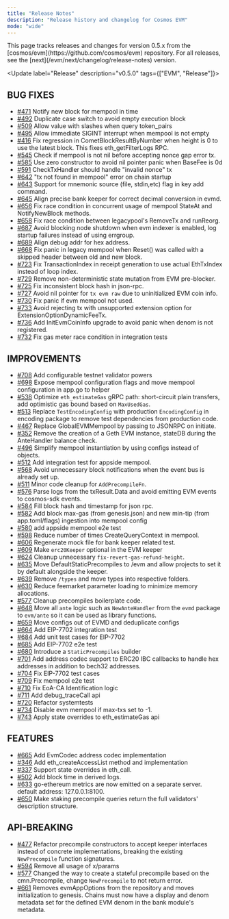 ```yaml
---
title: "Release Notes"
description: "Release history and changelog for Cosmos EVM"
mode: "wide"
---
```


<Info>
  This page tracks releases and changes for version 0.5.x from the [cosmos/evm](https://github.com/cosmos/evm) repository.
  For all releases, see the [next](/evm/next/changelog/release-notes) version.
</Info>

<Update label="Release" description="v0.5.0" tags={["EVM", "Release"]}>
## BUG FIXES

- [\#471](https://github.com/cosmos/evm/pull/471) Notify new block for mempool in time
- [\#492](https://github.com/cosmos/evm/pull/492) Duplicate case switch to avoid empty execution block
- [\#509](https://github.com/cosmos/evm/pull/509) Allow value with slashes when query token_pairs
- [\#495](https://github.com/cosmos/evm/pull/495) Allow immediate SIGINT interrupt when mempool is not empty
- [\#416](https://github.com/cosmos/evm/pull/416) Fix regression in CometBlockResultByNumber when height is 0 to use the latest block. This fixes eth_getFilterLogs RPC.
- [\#545](https://github.com/cosmos/evm/pull/545) Check if mempool is not nil before accepting nonce gap error tx.
- [\#585](https://github.com/cosmos/evm/pull/585) Use zero constructor to avoid nil pointer panic when BaseFee is 0d
- [\#591](https://github.com/cosmos/evm/pull/591) CheckTxHandler should handle "invalid nonce" tx
- [\#642](https://github.com/cosmos/evm/pull/642) "tx not found in mempool" error on chain startup
- [\#643](https://github.com/cosmos/evm/pull/643) Support for mnemonic source (file, stdin,etc) flag in key add command.
- [\#645](https://github.com/cosmos/evm/pull/645) Align precise bank keeper for correct decimal conversion in evmd.
- [\#656](https://github.com/cosmos/evm/pull/656) Fix race condition in concurrent usage of mempool StateAt and NotifyNewBlock methods.
- [\#658](https://github.com/cosmos/evm/pull/658) Fix race condition between legacypool's RemoveTx and runReorg.
- [\#687](https://github.com/cosmos/evm/pull/687) Avoid blocking node shutdown when evm indexer is enabled, log startup failures instead of using errgroup.
- [\#689](https://github.com/cosmos/evm/pull/689) Align debug addr for hex address.
- [\#668](https://github.com/cosmos/evm/pull/668) Fix panic in legacy mempool when Reset() was called with a skipped header between old and new block.
- [\#723](https://github.com/cosmos/evm/pull/723) Fix TransactionIndex in receipt generation to use actual EthTxIndex instead of loop index.
- [\#729](https://github.com/cosmos/evm/pull/729) Remove non-deterministic state mutation from EVM pre-blocker.
- [\#725](https://github.com/cosmos/evm/pull/725) Fix inconsistent block hash in json-rpc.
- [\#727](https://github.com/cosmos/evm/pull/727) Avoid nil pointer for `tx evm raw` due to uninitialized EVM coin info.
- [\#730](https://github.com/cosmos/evm/pull/730) Fix panic if evm mempool not used.
- [\#733](https://github.com/cosmos/evm/pull/733) Avoid rejecting tx with unsupported extension option for ExtensionOptionDynamicFeeTx.
- [\#736](https://github.com/cosmos/evm/pull/736) Add InitEvmCoinInfo upgrade to avoid panic when denom is not registered.
- [\#732](https://github.com/cosmos/evm/pull/732) Fix gas meter race condition in integration tests

## IMPROVEMENTS

- [\#708](https://github.com/cosmos/evm/pull/708) Add configurable testnet validator powers
- [\#698](https://github.com/cosmos/evm/pull/698) Expose mempool configuration flags and move mempool configuration in app.go to helper
- [\#538](https://github.com/cosmos/evm/pull/538) Optimize `eth_estimateGas` gRPC path: short-circuit plain transfers, add optimistic gas bound based on `MaxUsedGas`.
- [\#513](https://github.com/cosmos/evm/pull/513) Replace `TestEncodingConfig` with production `EncodingConfig` in encoding package to remove test dependencies from production code.
- [\#467](https://github.com/cosmos/evm/pull/467) Replace GlobalEVMMempool by passing to JSONRPC on initiate.
- [\#352](https://github.com/cosmos/evm/pull/352) Remove the creation of a Geth EVM instance, stateDB during the AnteHandler balance check.
- [\#496](https://github.com/cosmos/evm/pull/496) Simplify mempool instantiation by using configs instead of objects.
- [\#512](https://github.com/cosmos/evm/pull/512) Add integration test for appside mempool.
- [\#568](https://github.com/cosmos/evm/pull/568) Avoid unnecessary block notifications when the event bus is already set up.
- [\#511](https://github.com/cosmos/evm/pull/511) Minor code cleanup for `AddPrecompileFn`.
- [\#576](https://github.com/cosmos/evm/pull/576) Parse logs from the txResult.Data and avoid emitting EVM events to cosmos-sdk events.
- [\#584](https://github.com/cosmos/evm/pull/584) Fill block hash and timestamp for json rpc.
- [\#582](https://github.com/cosmos/evm/pull/582) Add block max-gas (from genesis.json) and new min-tip (from app.toml/flags) ingestion into mempool config
- [\#580](https://github.com/cosmos/evm/pull/580) add appside mempool e2e test
- [\#598](https://github.com/cosmos/evm/pull/598) Reduce number of times CreateQueryContext in mempool.
- [\#606](https://github.com/cosmos/evm/pull/606) Regenerate mock file for bank keeper related test.
- [\#609](https://github.com/cosmos/evm/pull/609) Make `erc20Keeper` optional in the EVM keeper
- [\#624](https://github.com/cosmos/evm/pull/624) Cleanup unnecessary `fix-revert-gas-refund-height`.
- [\#635](https://github.com/cosmos/evm/pull/635) Move DefaultStaticPrecompiles to /evm and allow projects to set it by default alongside the keeper.
- [\#639](https://github.com/cosmos/evm/pull/639) Remove `/types` and move types into respective folders.
- [\#630](https://github.com/cosmos/evm/pull/630) Reduce feemarket parameter loading to minimize memory allocations.
- [\#577](https://github.com/cosmos/evm/pull/577) Cleanup precompiles boilerplate code.
- [\#648](https://github.com/cosmos/evm/pull/648) Move all `ante` logic such as `NewAnteHandler` from the `evmd` package to `evm/ante` so it can be used as library functions.
- [\#659](https://github.com/cosmos/evm/pull/659) Move configs out of EVMD and deduplicate configs
- [\#664](https://github.com/cosmos/evm/pull/664) Add EIP-7702 integration test
- [\#684](https://github.com/cosmos/evm/pull/684) Add unit test cases for EIP-7702
- [\#685](https://github.com/cosmos/evm/pull/685) Add EIP-7702 e2e test
- [\#680](https://github.com/cosmos/evm/pull/680) Introduce a `StaticPrecompiles` builder
- [\#701](https://github.com/cosmos/evm/pull/701) Add address codec support to ERC20 IBC callbacks to handle hex addresses in addition to bech32 addresses.
- [\#704](https://github.com/cosmos/evm/pull/704) Fix EIP-7702 test cases
- [\#709](https://github.com/cosmos/evm/pull/709) Fix mempool e2e test
- [\#710](https://github.com/cosmos/evm/pull/710) Fix EoA-CA Identification logic
- [\#711](https://github.com/cosmos/evm/pull/711) Add debug_traceCall api
- [\#720](https://github.com/cosmos/evm/pull/720) Refactor systemtests
- [\#734](https://github.com/cosmos/evm/pull/734) Disable evm mempool if max-txs set to -1.
- [\#743](https://github.com/cosmos/evm/pull/743) Apply state overrides to eth_estimateGas api

## FEATURES

- [\#665](https://github.com/cosmos/evm/pull/665) Add EvmCodec address codec implementation
- [\#346](https://github.com/cosmos/evm/pull/346) Add eth_createAccessList method and implementation
- [\#337](https://github.com/cosmos/evm/pull/337) Support state overrides in eth_call.
- [\#502](https://github.com/cosmos/evm/pull/502) Add block time in derived logs.
- [\#633](https://github.com/cosmos/evm/pull/633) go-ethereum metrics are now emitted on a separate server. default address: 127.0.0.1:8100.
- [\#650](https://github.com/cosmos/evm/pull/650) Make staking precompile queries return the full validators' description structure.

## API-BREAKING

- [\#477](https://github.com/cosmos/evm/pull/477) Refactor precompile constructors to accept keeper interfaces instead of concrete implementations, breaking the existing `NewPrecompile` function signatures.
- [\#594](https://github.com/cosmos/evm/pull/594) Remove all usage of x/params
- [\#577](https://github.com/cosmos/evm/pull/577) Changed the way to create a stateful precompile based on the cmn.Precompile, change `NewPrecompile` to not return error.
- [\#661](https://github.com/cosmos/evm/pull/661) Removes evmAppOptions from the repository and moves initialization to genesis. Chains must now have a display and denom metadata set for the defined EVM denom in the bank module's metadata.
</Update>

